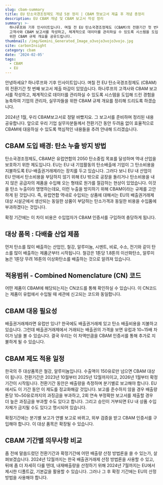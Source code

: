 ```yaml
---
slug: cbam-summary
title: EU 탄소국경조정제도 개념 5분 정리 | CBAM 첫보고서 제출 후 개념 총정리
description: EU CBAM 개념 및 CBAM 보고서 작성 정리
summary: >-
  하나루프와 기후 인사이트입니다. 며칠 전 EU 탄소국경조정제도 (CBAM)의 전환기간 첫 번째 보고서 제출 마감이 있었습니다. 하나루프의
  고객사와 CBAM 보고서를 작성하고, 체계적으로 데이터를 관리하실 수 있도록 시스템을 도입해 드린 경험을 농축하여 기업의 관리자, 실무자들을
  위한 CBAM 규제 개요를 공유드립니다.
thumbnail: /img/Gemini_Generated_Image_o3vojo3vojo3vojo.jpg
site: carbonInsight
category: cbam
date: '2024-02-05'
tags:
  - CBAM
  - EU
---
```


안녕하세요? 하나루프와 기후 인사이트입니다. 며칠 전 EU 탄소국경조정제도 (CBAM)의 전환기간 첫 번째 보고서 제출 마감이 있었습니다. 하나루프의 고객사와 CBAM 보고서를 작성하고, 체계적으로 데이터를 관리하실 수 있도록 시스템을 도입해 드린 경험을 농축하여 기업의 관리자, 실무자들을 위한 CBAM 규제 개요를 정리해 드리도록 하겠습니다.

2024년 1월, 우리 CBAM보고서로 정말 바빴지요. 그 보고서를 준비하며 정리된 내용 공유합니다. 앞으로 우리 기업 실무자분들께서 전환기간 동안 두려움 없이 효율적으로 CBAM에 대응하실 수 있도록 핵심적인 내용들을 추려 안내해 드리겠습니다.

## CBAM 도입 배경: 탄소 누출 방지 방법

탄소국경조정제도, CBAM은 유럽연합의 2050 탄소중립 목표를 달성하며 역내 산업을 보호하기 위한 제도입니다. EU는 EU 내 기업활동의 탄소배출에 기업이 그 탄소비용을 지불하도록 EU-배출권거래제라는 장치를 두고 있습니다. 그러다 보니 EU 내 산업이 EU 안에서 탄소비용을 부담하지 않기 위해 EU 밖으로 공장을 돌리거나 탄소비용을 내지 않은 공급자의 제품을 수입해 오는 형태로 원가를 절감하는 현상이 있었습니다. 이것을 탄소 누출이라 명명하는데요, 이런 누출을 방지하기 위해 CBAM이라는 규제를 고안하게 된 것입니다. 즉, 유럽연합 역내로 수입되는 상품에 대해서는 EU의 배출권거래제 대상 시설군에서 생산되는 동일한 상품이 부담하는 탄소가격과 동일한 비용을 수입품에 부과하겠다는 것입니다.

확정 기간에는 이 차이 비용은 수입업자가 CBAM 인증서를 구입하여 충당하게 됩니다.

## 대상 품목 : 다배출 산업 제품

먼저 탄소를 많이 배출하는 산업인, 철강, 알루미늄, 시멘트, 비료, 수소, 전기와 같이 탄소를 많이 배출하는 제품군부터 시작됩니다. 철강은 1톤당 1.8톤의 이산화탄소, 알루미늄은 1톤당 무려 16톤의 이상화탄소를 배출하는 것으로 알려져 있습니다.

## 적용범위 - Combined Nomenclature (CN) 코드

어떤 제품이 CBAM에 해당되는지는 CN코드를 통해 확인하실 수 있습니다. 이 CN코드는 제품이 유럽에서 수입될 때 세관에 신고되는 코드와 동일합니다.

## CBAM 대응 필요성

배출권거래제라면 유럽만 있나? 한국에도 배출권거래제 있고 탄소 배출비용을 지불하고 있습니다. 그런데 배출권거래제에서 거래되는 배출권의 가격을 보면 유럽과 10\~15배 차이가 남을 볼 수 있습니다. 결국 우리는 이 차액만큼을 CBAM 인증서를 통해 추가로 지불하게 될 수 있습니다.

## CBAM 제도 적용 일정

한국의 주 대상품목은 철강, 알루미늄입니다. 수출액이 150유로만 넘으면 CBAM 대상이 됩니다. 전환기간은 2023년 10월부터 2025년 12월까지이고, 2026년 1월부터 확정기간이 시작됩니다. 전환기간 동안은 배출량을 측정하며 분기별로 보고해야 합니다. EU에서도 이 기간 동안 이 제도를 정교화해갈 것입니다. 보고를 준수하지 않을 경우 배출량 톤당 10\~50유로까지의 과징금을 부과하고, 2회 연속 부정확한 보고서를 제출할 경우 더 높은 과징금을 부과할 수도 있다고 합니다. 그리고 승인이 거부되면 EU 내 상품 수입 자체가 금지될 수도 있다고 명시되어 있습니다.

확정기간에는 분기별 보고가 연별 보고로 바뀌고, 외부 검증을 받고 CBAM 인증서를 구입해야 합니다. 이 대상 품목은 확장될 수 있습니다.

## CBAM 기간별 의무사항 비교

좀 전에 말씀드렸던 전환기간과 확정기간에 어떤 배출량 산정 방법론을 쓸 수 있는가, 살펴보겠습니다. 2024년 12월까지는 한국 배출권거래제 산정 방법론을 사용할 수 있고, 뒤에 좀 더 자세히 다룰 텐데, 내재배출량을 산정하기 위해 2024년 7월까지는 EU에서 제시한 디폴트값, 기본값을 활용할 수 있습니다. 그러나 그 후 확정 기간에는 EU의 산정방법을 사용해야 합니다.
